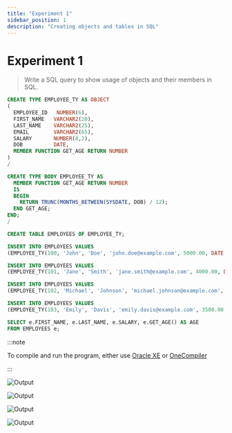 ```yaml
---
title: "Experiment 1"
sidebar_position: 1
description: "Creating objects and tables in SQL"
---
```



# <Heading name="banner" description="Objects and Tables in SQL">Experiment 1</Heading>

> Write a SQL query to show usage of objects and their members in SQL.

```sql
CREATE TYPE EMPLOYEE_TY AS OBJECT
(
  EMPLOYEE_ID   NUMBER(6),
  FIRST_NAME   VARCHAR2(20),
  LAST_NAME    VARCHAR2(25),
  EMAIL        VARCHAR2(65),
  SALARY       NUMBER(8,2),
  DOB          DATE,
  MEMBER FUNCTION GET_AGE RETURN NUMBER
)
/

CREATE TYPE BODY EMPLOYEE_TY AS
  MEMBER FUNCTION GET_AGE RETURN NUMBER
  IS
  BEGIN
    RETURN TRUNC(MONTHS_BETWEEN(SYSDATE, DOB) / 12);
  END GET_AGE;
END;
/

CREATE TABLE EMPLOYEES OF EMPLOYEE_TY;

INSERT INTO EMPLOYEES VALUES
(EMPLOYEE_TY(100, 'John', 'Doe', 'john.doe@example.com', 5000.00, DATE '1985-01-01'));

INSERT INTO EMPLOYEES VALUES
(EMPLOYEE_TY(101, 'Jane', 'Smith', 'jane.smith@example.com', 4000.00, DATE '1990-03-15'));

INSERT INTO EMPLOYEES VALUES
(EMPLOYEE_TY(102, 'Michael', 'Johnson', 'michael.johnson@example.com', 6000.00, DATE '1980-06-30'));

INSERT INTO EMPLOYEES VALUES
(EMPLOYEE_TY(103, 'Emily', 'Davis', 'emily.davis@example.com', 3500.00, DATE '1995-09-01'));

SELECT e.FIRST_NAME, e.LAST_NAME, e.SALARY, e.GET_AGE() AS AGE
FROM EMPLOYEES e;

```

:::note

To compile and run the program, either use [Oracle XE](https://www.oracle.com/in/database/technologies/appdev/xe.html) or [OneCompiler](https://onecompiler.com/plsql)

:::

![Output](/images/advanced-databases/img_1.png)

![Output](/images/advanced-databases/img_2.png)

![Output](/images/advanced-databases/img_3.png)

![Output](/images/advanced-databases/img_4.png)
